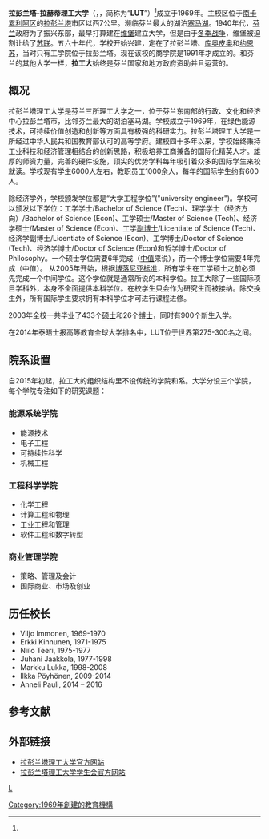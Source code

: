 {{Infobox university
|name        = 拉彭兰塔理工大学
|EnglishName = Lappeenranta University of Technology
|native_name = {{lang|fi|Lappeenrannan teknillinen yliopisto}}<br/>
|image       = [[File:Lappeenranta_University_of_Technology_in_2011.jpg|250px]]
|caption     = 2011年时的拉彭兰塔理工大学
|founder     = 
|motto       = 
|established = 1969年
|type        = 公立
|rector      = Juha-Matti Saksa
|faculty     = 
|staff       = 894（2015年）
|students    = 4877（2015年）
|country     = [[芬兰|芬兰]]
|city        = [[拉彭兰塔|拉彭兰塔]]、[[拉赫蒂|拉赫蒂]]
|address     = 
|campus      = 
|area        = 
|colors      = 
|affiliations= 
|website     = {{URL|https://www.lut.fi/}}
|logo        = 
|footnotes   = 
}}
'''拉彭兰塔-拉赫蒂理工大学'''（{{lang-fi|Lappeenrannan-Lahden teknillinen yliopisto LUT}}，{{lang-en|Lappeenranta-Lahti University of Technology LUT}}，简称为“'''LUT'''”）<ref name="uusi"/>成立于1969年。主校区位于[[南卡累利阿区|南卡累利阿区]]的[[拉彭兰塔|拉彭兰塔]]市区以西7公里。濒临芬兰最大的湖泊[[塞马湖|塞马湖]]。1940年代，[[芬兰|芬兰]]政府为了振兴东部，最早打算建在[[维堡|维堡]]建立大学，但是由于[[冬季战争|冬季战争]]，维堡被迫割让给了[[苏联|苏联]]。五六十年代，学校开始兴建，定在了拉彭兰塔、[[库奥皮奥|库奥皮奥]]和[[约恩苏|约恩苏]]，当时只有工学院位于拉彭兰塔。现在该校的商学院是1991年才成立的。和芬兰的其他大学一样，'''拉工大'''始终是芬兰国家和地方政府资助并且运营的。

==概况==

拉彭兰塔理工大学是芬兰三所理工大学之一，位于芬兰东南部的行政、文化和经济中心拉彭兰塔市，比邻芬兰最大的湖泊塞马湖。学校成立于1969年，在绿色能源技术，可持续价值创造和创新等方面具有极强的科研实力。拉彭兰塔理工大学是一所经过中华人民共和国教育部认可的高等学府。建校四十多年以来，学校始终秉持工业科技和经济管理相结合的创新思路，积极培养工商兼备的国际化精英人才。雄厚的师资力量，完善的硬件设施，顶尖的优势学科每年吸引着众多的国际学生来校就读。学校现有学生6000人左右，教职员工1000余人，每年的国际学生约有600人。

除经济学外，学校颁发学位都是“大学工程学位”("university engineer")。学校可以颁发以下学位：工学学士/Bachelor of Science (Tech)、理学学士（经济方向）/Bachelor of Science (Econ)、工学硕士/Master of Science (Tech)、经济学硕士/Master of Science (Econ)、工学[[副博士|副博士]]/Licentiate of Science (Tech)、经济学副博士/Licentiate of Science (Econ)、工学博士/Doctor of Science (Tech)、经济学博士/Doctor of Science (Econ)和哲学博士/Doctor of Philosophy。一个硕士学位需要6年完成（[[中值|中值]]来说），而一个博士学位需要4年完成（中值）。 从2005年开始，根据[[欧洲学分互认体系|博落尼亚标准]]，所有学生在工学硕士之前必须先完成一个中间学位。这个学位就是通常所说的本科学位。拉工大除了一些国际项目学科外，本身不全面提供本科学位。在校学生只会作为研究生而被接纳。除交换生外，所有国际学生要求拥有本科学位才可进行课程进修。

2003年全校一共毕业了433个[[硕士|硕士]]和26个[[博士|博士]]，同时有900个新生入学。

在2014年泰晤士报高等教育全球大学排名中，LUT位于世界第275-300名之间。

==院系设置==
自2015年初起，拉工大的组织结构里不设传统的学院和系。大学分设三个学院，每个学院专注如下的研究课题：

=== 能源系统学院 ===
* 能源技术
* 电子工程
* 可持续性科学
* 机械工程

=== 工程科学学院 ===
* 化学工程
* 计算工程和物理
* 工业工程和管理
* 软件工程和数字转型

=== 商业管理学院 ===
* 策略、管理及会计
* 国际商业、市场及创业

==历任校长==
*Viljo Immonen, 1969-1970
*Erkki Kinnunen, 1971-1975  
*Niilo Teeri, 1975-1977  
*Juhani Jaakkola, 1977-1998  
*Markku Lukka, 1998-2008
*Ilkka Pöyhönen, 2009-2014
*Anneli Pauli, 2014 – 2016

== 参考文献 ==
{{Reflist|30em|refs=
<ref name="uusi">{{cite web | url = https://yle.fi/uutiset/3-10559874 | title = Eduskunta vahvisti uuden yliopiston syntymisen: Lahtikin on nyt yliopistokaupunki Lappeenrannan kanssa | author = Ojanperä, Sini | language = fi | publisher = Yle | date = 2018-12-18 | accessdate = 2019-01-07 | archive-date = 2020-12-01 | archive-url = https://web.archive.org/web/20201201040823/https://yle.fi/uutiset/3-10559874 | dead-url = no }}</ref>
}}

==外部链接==
{{commonscat|Lappeenranta University of Technology|拉彭兰塔理工大学}}
* [https://www.lut.fi/ 拉彭兰塔理工大学官方网站] {{Wayback|url=https://www.lut.fi/ |date=20210322100605 }} {{fi}} {{en}} {{ru}}
* [https://ltky.fi/ 拉彭兰塔理工大学学生会官方网站] {{Wayback|url=https://ltky.fi/ |date=20210309191032 }} {{fi}} {{en}}

{{芬蘭的大學}}

[[category:芬兰大学|L]]
[[Category:1969年創建的教育機構|Category:1969年創建的教育機構]]